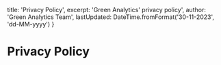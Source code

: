 
  title: 'Privacy Policy',
  excerpt: 'Green Analytics\' privacy policy',
  author: 'Green Analytics Team',
  lastUpdated: DateTime.fromFormat('30-11-2023', 'dd-MM-yyyy')
}

# Privacy Policy
